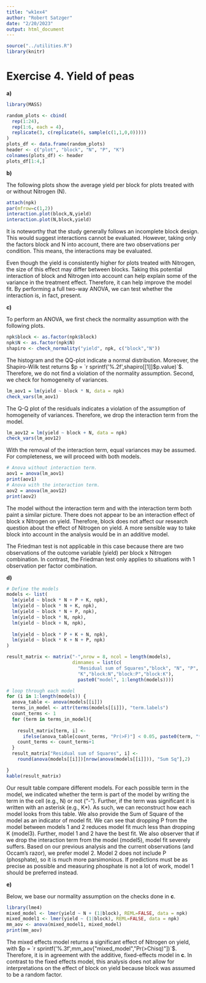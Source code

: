 ---
title: "wk1ex4"
author: "Robert Satzger"
date: "2/20/2023"
output: html_document
---

```{r, include=FALSE}
source("../utilities.R")
library(knitr)
```


# Exercise 4. Yield of peas
**a)**
```{r, include = F}
library(MASS)
```

```{r}
random_plots <- cbind(
  rep(1:24),
  rep(1:6, each = 4),
  replicate(3, c(replicate(6, sample(c(1,1,0,0)))))
)
plots_df <- data.frame(random_plots)
header <- c("plot", "block", "N", "P", "K")
colnames(plots_df) <- header
plots_df[1:4,]
```

**b)**

The following plots show the average yield per block for plots treated with or without Nitrogen (N).

```{r, echo=FALSE}
attach(npk)
par(mfrow=c(1,2))
interaction.plot(block,N,yield)
interaction.plot(N,block,yield)
```
It is noteworthy that the study generally follows an incomplete block design. This would suggest interactions cannot be evaluated. However, taking only the factors block and N into account, there are two observations per condition. This means, the interactions may be evaluated.

Even though the yield is consistently higher for plots treated with Nitrogen, the size of this effect may differ between blocks. Taking this potential interaction of block and Nitrogen into account can help explain some of the variance in the treatment effect. Therefore, it can help improve the model fit. By performing a full two-way ANOVA, we can test whether the interaction is, in fact, present.

**c)**

To perform an ANOVA, we first check the normality assumption with the following plots.

```{r}
npk$block <- as.factor(npk$block)
npk$N <- as.factor(npk$N)
shapiro <- check_normality("yield", npk, c("block","N"))
```
The histogram and the QQ-plot indicate a normal distribution. Moreover, the Shapiro-Wilk test returns $p = `r sprintf('%.2f',shapiro[[1]]$p.value)`$. Therefore, we do not find a violation of the normality assumption.
Second, we check for homogeneity of variances.

```{r}
lm_aov1 = lm(yield ~ block * N, data = npk)
check_vars(lm_aov1)
```
The Q-Q plot of the residuals indicates a violation of the assumption of homogeneity of variances. Therefore, we drop the interaction term from the model.

```{r}
lm_aov12 = lm(yield ~ block + N, data = npk)
check_vars(lm_aov12)
```

With the removal of the interaction term, equal variances may be assumed. For completeness, we will proceed with both models.

```{r}
# Anova without interaction term.
aov1 = anova(lm_aov1) 
print(aov1)
# Anova with the interaction term.
aov2 = anova(lm_aov12)
print(aov2)
```
The model without the interaction term and with the interaction term both paint a similar picture. There does not appear to be an interaction effect of block x Nitrogen on yield. Therefore, block does not affect our research question about the effect of Nitrogen on yield. A more sensible way to take block into account in the analysis would be in an additive model.

The Friedman test is not applicable in this case because there are two observations of the outcome variable (yield) per block x Nitrogen combination. In contrast, the Friedman test only applies to situations with 1 observation per factor combination.

**d)**
```{r}
# Define the models
models <- list(
  lm(yield ~ block * N + P + K, npk),
  lm(yield ~ block * N + K, npk),
  lm(yield ~ block * N + P, npk),
  lm(yield ~ block * N, npk),
  lm(yield ~ block + N, npk),
  
  lm(yield ~ block * P + K + N, npk),
  lm(yield ~ block * K + N + P, npk)
)

result_matrix <- matrix("-",nrow = 8, ncol = length(models), 
                        dimnames = list(c(
                          "Residual sum of Squares","block", "N", "P",
                          "K","block:N","block:P","block:K"), 
                          paste0("model", 1:length(models))))

# loop through each model
for (i in 1:length(models)) {
  anova_table <- anova(models[[i]])
  terms_in_model <- attr(terms(models[[i]]), "term.labels")
  count_terms <- 1
  for (term in terms_in_model){
    
    result_matrix[term, i] <- 
      ifelse(anova_table[count_terms, "Pr(>F)"] < 0.05, paste0(term, "*"), term)
    count_terms <- count_terms+1
  }
  result_matrix["Residual sum of Squares", i] <- 
    round(anova(models[[i]])[nrow(anova(models[[i]])), "Sum Sq"],2)

}
kable(result_matrix)
```
Our result table compare different models. For each possible term in the model, we indicated whether the term is part of the model by writing the term in the cell (e.g., N) or not ("-"). Further, if the term was significant it is written with an asterisk (e.g., K*). As such, we can reconstruct how each model looks from this table. We also provide the Sum of Square of the model as an indicator of model fit. We can see that dropping P from the model between models 1 and 2 reduces model fit much less than dropping K (model3). Further, model 1 and 2 have the best fit. We also observer that if we drop the interaction term from the model (model5), model fit severely suffers. Based on our previous analysis and the current observations (and Occam's razor), we prefer model 2. Model 2 does not include P (phosphate), so it is much more parsimonious. If predictions must be as precise as possible and measuring phosphate is not a lot of work, model 1 should be preferred instead.


**e)**

Below, we base our normality assumption on the checks done in **c**.

```{r}
library(lme4)
mixed_model <- lmer(yield ~ N + (1|block), REML=FALSE, data = npk)
mixed_model1 <- lmer(yield ~ (1|block), REML=FALSE, data = npk)
mm_aov <- anova(mixed_model1, mixed_model)
print(mm_aov)
```

The mixed effects model returns a significant effect of Nitrogen on yield, with $p = `r sprintf('%.3f',mm_aov["mixed_model","Pr(>Chisq)"])`$. Therefore, it is in agreement with the additive, fixed-effects model in **c**. In contrast to the fixed effects model, this analysis does not allow for interpretations on the effect of block on yield because block was assumed to be a random factor.
